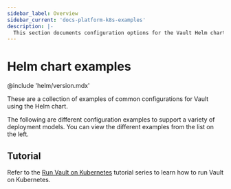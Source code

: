 ```yaml
---
sidebar_label: Overview
sidebar_current: 'docs-platform-k8s-examples'
description: |-
  This section documents configuration options for the Vault Helm chart
---
```


# Helm chart examples

@include 'helm/version.mdx'

These are a collection of examples of common configurations for Vault using the Helm chart.

The following are different configuration examples to support a variety of
deployment models. You can view the different examples from the list on the left.

## Tutorial

Refer to the [Run Vault on
Kubernetes](/tutorials/kubernetes)
tutorial series to learn how to run Vault on Kubernetes.
